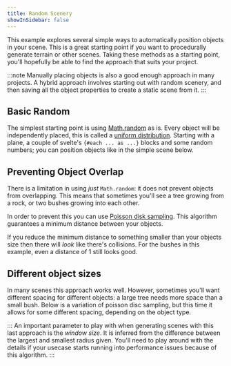 ```yaml
---
title: Random Scenery
showInSidebar: false
---
```



This example explores several simple ways to automatically position objects in your scene. This is a great starting point if you want to procedurally generate terrain or other scenes. Taking these methods as a starting point, you'll hopefully be able to find the approach that suits your project.

:::note
Manually placing objects is also a good enough approach in many projects. A hybrid approach
involves starting out with random scenery, and then saving all the object properties to create a
static scene from it.
:::

## Basic Random

The simplest starting point is using [Math.random](https://developer.mozilla.org/en-US/docs/Web/JavaScript/Reference/Global_Objects/Math/random) as is. Every object will be independently placed, this is called a [uniform distribution](https://en.wikipedia.org/wiki/Continuous_uniform_distribution).
Starting with a plane, a couple of svelte's `{#each ... as ...}` blocks and some random numbers; you can position objects like in the simple scene below.

<Example path="geometry/random-placement/basic-random" />

## Preventing Object Overlap

There is a limitation in using _just_ `Math.random`: it does not prevent objects from overlapping. This means that sometimes you'll see a tree growing from a rock, or two bushes growing into each other.

In order to prevent this you can use [Poisson disk sampling](https://medium.com/@hemalatha.psna/implementation-of-poisson-disc-sampling-in-javascript-17665e406ce1). This algorithm guarantees a minimum distance between your objects.

<Example path="geometry/random-placement/poisson-random" />

If you reduce the minimum distance to something smaller than your objects size then there will _look_ like there's collisions. For the bushes in this example, even a distance of 1 still looks good.

## Different object sizes

In many scenes this approach works well. However, sometimes you'll want different spacing for different objects: a large tree needs more space than a small bush. Below is a variation of poisson disc sampling, but this time it allows for some different spacing, depending on the object type.

<Example path="geometry/random-placement/variable-poisson-random" />

:::
An important parameter to play with when generating scenes with this last approach is the _window
size_. It is inferred from the difference between the largest and smallest radius given. You'll
need to play around with the details if your usecase starts running into performance issues
because of this algorithm.
:::
